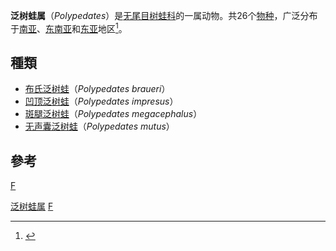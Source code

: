 {{Automatic taxobox
| taxon = Polypedates 
| authority = Tschudi, 1838
}}

'''泛树蛙属'''（''Polypedates''）是[[无尾目|无尾目]][[树蛙科|树蛙科]]的一属动物。共26个[[物种|物种]]，广泛分布于[[南亚|南亚]]、[[东南亚|东南亚]]和[[东亚|东亚]]地区<ref>{{cite journal |last1=Yuan |first1=Li-Mei |last2=Deng |first2=Xi-Ling |last3=Jiang |first3=De-Chun |last4=Klaus |first4=Sebastian |last5=Orlov |first5=Nikolai L. |last6=Yang |first6=Kong |last7=Li |first7=Jia-Tang |title=Geographical range evolution of the genus Polypedates (Anura: Rhacophoridae) from the Oligocene to present |journal=Zoological Research |date=2021-01-18 |volume=42 |issue=1 |pages=116–123 |doi=10.24272/j.issn.2095-8137.2020.246}}</ref>。

== 種類 ==
* [[布氏泛树蛙|布氏泛树蛙]]（''Polypedates braueri''）
* [[凹顶泛树蛙|凹顶泛树蛙]]（''Polypedates impresus''）
* [[斑腿泛树蛙|斑腿泛树蛙]]（''Polypedates megacephalus''）
* [[无声囊泛树蛙|无声囊泛树蛙]]（''Polypedates mutus''）

== 參考 ==
{{reflist}}

{{taxonbar}}
[[category:树蛙科|F]]
[[Category:泛树蛙属|]]
[[Category:_1838年描述的分类群|F]]